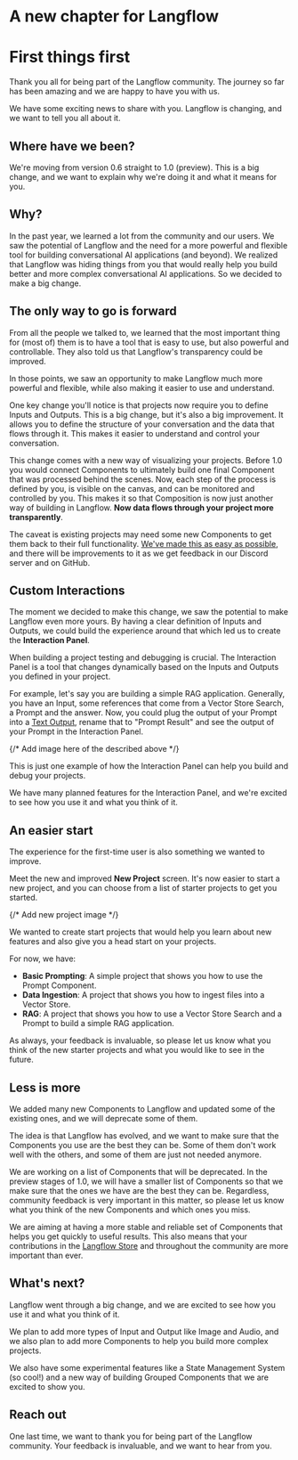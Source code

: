 # A new chapter for Langflow

# First things first

Thank you all for being part of the Langflow community. The journey so far has been amazing and we are happy to have you with us.

We have some exciting news to share with you. Langflow is changing, and we want to tell you all about it.

## Where have we been?

We're moving from version 0.6 straight to 1.0 (preview). This is a big change, and we want to explain why we're doing it and what it means for you.

## Why?

In the past year, we learned a lot from the community and our users. We saw the potential of Langflow and the need for a more powerful and flexible tool for building conversational AI applications (and beyond).
We realized that Langflow was hiding things from you that would really help you build better and more complex conversational AI applications. So we decided to make a big change.

## The only way to go is forward

From all the people we talked to, we learned that the most important thing for (most of) them is to have a tool that is easy to use, but also powerful and controllable. They also told us that Langflow's transparency could be improved.

In those points, we saw an opportunity to make Langflow much more powerful and flexible, while also making it easier to use and understand.

One key change you'll notice is that projects now require you to define Inputs and Outputs.
This is a big change, but it's also a big improvement.
It allows you to define the structure of your conversation and the data that flows through it.
This makes it easier to understand and control your conversation.


This change comes with a new way of visualizing your projects. Before 1.0 you would connect Components to ultimately build one final Component that was processed behind the scenes.
Now, each step of the process is defined by you, is visible on the canvas, and can be monitored and controlled by you. This makes it so that Composition is now just another way of building in Langflow. **Now data flows through your project more transparently**.


The caveat is existing projects may need some new Components to get them back to their full functionality.
[We've made this as easy as possible](../migration/compatibility), and there will be improvements to it as we get feedback in our Discord server and on GitHub.

## Custom Interactions

The moment we decided to make this change, we saw the potential to make Langflow even more yours.
By having a clear definition of Inputs and Outputs, we could build the experience around that which led us to create the **Interaction Panel**.


When building a project testing and debugging is crucial. The Interaction Panel is a tool that changes dynamically based on the Inputs and Outputs you defined in your project.


For example, let's say you are building a simple RAG application. Generally, you have an Input, some references that come from a Vector Store Search, a Prompt and the answer.
Now, you could plug the output of your Prompt into a [Text Output](../components/outputs#Text-Output), rename that to "Prompt Result" and see the output of your Prompt in the Interaction Panel.

{/* Add image here of the described above */}

This is just one example of how the Interaction Panel can help you build and debug your projects.

We have many planned features for the Interaction Panel, and we're excited to see how you use it and what you think of it.

## An easier start

The experience for the first-time user is also something we wanted to improve.

Meet the new and improved **New Project** screen. It's now easier to start a new project, and you can choose from a list of starter projects to get you started.

{/* Add new project image */}

We wanted to create start projects that would help you learn about new features and also give you a head start on your projects.

For now, we have:

- **Basic Prompting**: A simple project that shows you how to use the Prompt Component.
- **Data Ingestion**: A project that shows you how to ingest files into a Vector Store.
- **RAG**: A project that shows you how to use a Vector Store Search and a Prompt to build a simple RAG application.

As always, your feedback is invaluable, so please let us know what you think of the new starter projects and what you would like to see in the future.

## Less is more

We added many new Components to Langflow and updated some of the existing ones, and we will deprecate some of them.

The idea is that Langflow has evolved, and we want to make sure that the Components you use are the best they can be.
Some of them don't work well with the others, and some of them are just not needed anymore.

We are working on a list of Components that will be deprecated.
In the preview stages of 1.0, we will have a smaller list of Components so that we make sure that the ones we have are the best they can be.
Regardless, community feedback is very important in this matter, so please let us know what you think of the new Components and which ones you miss.

We are aiming at having a more stable and reliable set of Components that helps you get quickly to useful results.
This also means that your contributions in the [Langflow Store](https://langflow.store) and throughout the community are more important than ever.

## What's next?

Langflow went through a big change, and we are excited to see how you use it and what you think of it.

We plan to add more types of Input and Output like Image and Audio, and we also plan to add more Components to help you build more complex projects.

We also have some experimental features like a State Management System (so cool!) and a new way of building Grouped Components that we are excited to show you.

## Reach out

One last time, we want to thank you for being part of the Langflow community. Your feedback is invaluable, and we want to hear from you.